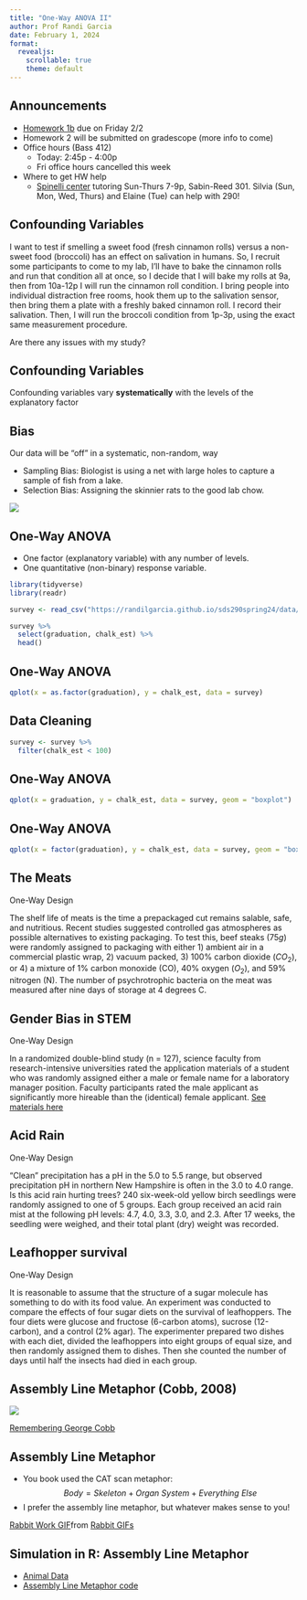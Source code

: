 ```yaml
---
title: "One-Way ANOVA II"
author: Prof Randi Garcia
date: February 1, 2024
format: 
  revealjs:
    scrollable: true
    theme: default
---
```


## Announcements

- [Homework 1b](chrome-extension://efaidnbmnnnibpcajpcglclefindmkaj/https://randilgarcia.github.io/sds290spring24/pdfs/HW%201b_CITI%20Training.pdf) due on Friday 2/2
- Homework 2 will be submitted on gradescope (more info to come)
- Office hours (Bass 412)
    - Today: 2:45p - 4:00p
    - Fri office hours cancelled this week
-   Where to get HW help
    -   [Spinelli center](https://www.smith.edu/qlc/tutoring.html) tutoring Sun-Thurs 7-9p, Sabin-Reed 301. Silvia (Sun, Mon, Wed, Thurs) and Elaine (Tue) can help with 290!

## Confounding Variables

I want to test if smelling a sweet food (fresh cinnamon rolls) versus a non-sweet food (broccoli) has an effect on salivation in humans. So, I recruit some participants to come to my lab, I'll have to bake the cinnamon rolls and run that condition all at once, so I decide that I will bake my rolls at 9a, then from 10a-12p I will run the cinnamon roll condition. I bring people into individual distraction free rooms, hook them up to the salivation sensor, then bring them a plate with a freshly baked cinnamon roll. I record their salivation. Then, I will run the broccoli condition from 1p-3p, using the exact same measurement procedure.

Are there any issues with my study?

## Confounding Variables

Confounding variables vary **systematically** with the levels of the explanatory factor

## Bias

Our data will be "off" in a systematic, non-random, way

-   Sampling Bias: Biologist is using a net with large holes to capture a sample of fish from a lake.
-   Selection Bias: Assigning the skinnier rats to the good lab chow.

![](02_four_designs-figure/Bias.png)

## One-Way ANOVA

-   One factor (explanatory variable) with any number of levels.
-   One quantitative (non-binary) response variable.

```r
library(tidyverse)
library(readr)

survey <- read_csv("https://randilgarcia.github.io/sds290spring24/data/class_survey_data.csv")

survey %>%
  select(graduation, chalk_est) %>%
  head()
```

## One-Way ANOVA

```r
qplot(x = as.factor(graduation), y = chalk_est, data = survey)
```

## Data Cleaning

```r
survey <- survey %>%
  filter(chalk_est < 100)
```

## One-Way ANOVA

```r
qplot(x = graduation, y = chalk_est, data = survey, geom = "boxplot")
```

## One-Way ANOVA

```r
qplot(x = factor(graduation), y = chalk_est, data = survey, geom = "boxplot")
```

## The Meats

One-Way Design

The shelf life of meats is the time a prepackaged cut remains salable, safe, and nutritious. Recent studies suggested controlled gas atmospheres as possible alternatives to existing packaging. To test this, beef steaks (75$g$) were randomly assigned to packaging with either 1) ambient air in a commercial plastic wrap, 2) vacuum packed, 3) 100% carbon dioxide ($CO_2$), or 4) a mixture of 1% carbon monoxide (CO), 40% oxygen ($O_2$), and 59% nitrogen (N). The number of psychrotrophic bacteria on the meat was measured after nine days of storage at 4 degrees C.

## Gender Bias in STEM

One-Way Design

In a randomized double-blind study (n = 127), science faculty from research-intensive universities rated the application materials of a student who was randomly assigned either a male or female name for a laboratory manager position. Faculty participants rated the male applicant as significantly more hireable than the (identical) female applicant. [See materials here](http://www.pnas.org/content/suppl/2012/09/16/1211286109.DCSupplemental/pnas.201211286SI.pdf#nameddest=STXT)

## Acid Rain

One-Way Design

"Clean" precipitation has a pH in the 5.0 to 5.5 range, but observed precipitation pH in northern New Hampshire is often in the 3.0 to 4.0 range. Is this acid rain hurting trees? 240 six-week-old yellow birch seedlings were randomly assigned to one of 5 groups. Each group received an acid rain mist at the following pH levels: 4.7, 4.0, 3.3, 3.0, and 2.3. After 17 weeks, the seedling were weighed, and their total plant (dry) weight was recorded.

## Leafhopper survival

One-Way Design

It is reasonable to assume that the structure of a sugar molecule has something to do with its food value. An experiment was conducted to compare the effects of four sugar diets on the survival of leafhoppers. The four diets were glucose and fructose (6-carbon atoms), sucrose (12-carbon), and a control (2% agar). The experimenter prepared two dishes with each diet, divided the leafhoppers into eight groups of equal size, and then randomly assigned them to dishes. Then she counted the number of days until half the insects had died in each group.

## Assembly Line Metaphor (Cobb, 2008)

![](03_one-way-ANOVAII-figure/cobb.png)

[Remembering George Cobb](https://magazine.amstat.org/blog/2020/07/01/remembering-george-cobb-1947-2020/)

## Assembly Line Metaphor

-   You book used the CAT scan metaphor: $$Body = Skeleton + Organ\:System + Everything\:Else$$
-   I prefer the assembly line metaphor, but whatever makes sense to you!

<div class="tenor-gif-embed" data-postid="15055701" data-share-method="host" data-aspect-ratio="1.77778" data-width="50%"><a href="https://tenor.com/view/rabbit-work-mooncake-factory-working-rabbit-cute-gif-15055701">Rabbit Work GIF</a>from <a href="https://tenor.com/search/rabbit-gifs">Rabbit GIFs</a></div> <script type="text/javascript" async src="https://tenor.com/embed.js"></script>

## Simulation in R: Assembly Line Metaphor

-   [Animal Data](https://randilgarcia.github.io/sds290fall21/code/01_animal_data.qmd)
-   [Assembly Line Metaphor code](https://randilgarcia.github.io/sds290fall21/code/02_informal_anova.qmd)

<!-- ## Leafhopper survival -->

<!-- One-Way Design -->

<!-- It is reasonable to assume that the structure of a sugar molecule has something to do with its food value. An experiment was conducted to compare the effects of four sugar diets on the survival of leafhoppers. The four diets were glucose and fructose (6-carbon atoms), sucrose (12-carbon), and a control (2% agar). The experimenter prepared two dishes with each diet, divided the leafhoppers into eight groups of equal size, and then randomly assigned them to dishes. Then she counted the number of days until half the insects had died in each group. -->

<!-- ## Decomposing the data -->

<!-- ```{r, echo = FALSE, message=FALSE, warning=FALSE} -->
<!-- library(knitr) -->
<!-- library(tidyverse) -->
<!-- library(mosaic) -->

<!-- kable(data.frame(control = c(2.3,1.7), sucrose = c(3.6, 4.0), glucose = c(2.9,2.7), fructose = c(2.1,2.3))) -->
<!-- ``` -->

<!-- -   Let's draw a factor diagram, including a place for the grand mean and residuals. -->

<!-- ## Leafhoppers -->

<!-- Bar graph of treatment condition averages. -->

<!-- ```{r, echo=FALSE} -->
<!-- leaf <- data.frame(diet = c("control","control","sucrose", "sucrose", "glucose", "glucose", "fructose","fructose"), days = c(2.3,1.7,3.6,4.0,2.9,2.7,2.1,2.3)) -->
<!-- leaf %>% -->
<!--   group_by(diet) %>% -->
<!--   summarise(means = mean(days)) %>% -->
<!--   mutate(bench = mean(means)) %>% -->
<!-- ggplot(aes(x = diet, y = means)) + -->
<!--   geom_bar(stat = "identity") + -->
<!--   geom_hline(aes(yintercept = bench), color = "red")  -->


<!-- leaf <- leaf %>% -->
<!--   mutate(benchmark = mean(days)) %>% -->
<!--   group_by(diet) %>% -->
<!--   mutate(grp_mean = mean(days), -->
<!--          diet_effect = grp_mean - benchmark) %>% -->
<!--   ungroup() %>% -->
<!--   mutate(fitted = benchmark + diet_effect, -->
<!--          resid = days - grp_mean, -->
<!--          resid_alt = days - fitted) -->
<!-- ``` -->

<!-- ## Leafhoppers -->

<!-- -   We'll now start thinking about if those differences in treatment effects are real, or could possibly be due to chance error. -->
<!-- -   To the factor diagram, let's add in the grand mean, the effects for diet, and the residuals -->

<!-- ```{r, echo = FALSE} -->
<!-- kable(data.frame(' ' = c("","","means"), control = c(2.3,1.7, 2.0), sucrose = c(3.6, 4.0, 3.8), glucose = c(2.9,2.7,2.8), fructose = c(2.1,2.3,2.2))) -->
<!-- ``` -->

<!-- ## One-way ANOVA Model -->

<!-- $$Y = f(X) + \epsilon$$ For t-test our model is: $$Y = \mu_i + \epsilon$$ For One-Way ANOVA our model is: $$Y = \mu + \alpha_i + \epsilon$$ where $\mu$ is the grand mean, $\alpha_i$ is the treatment effect (difference from the grand mean for the $i^{th}$ group), and $\epsilon$ is the residual. -->

<!-- ### Note about using SLR for categorical variables -->

<!-- When we have a binary explanatory variable, X, where X is an indicator of category 2: -->

<!-- $$Y = \beta_0+\beta_1X_{indicator}+\epsilon$$ where $\beta_0$ is the mean of category 1, and $\beta_1$ is the difference between the mean of category 1 and the mean of category 2. -->

<!-- ## Analysis of Variance ANOVA -->

<!-- Formal ANOVA starts with the simple idea that we can compare our estimate of **treatment effect variability** to our estimate of **chance error variability** to measure how large our treatment effect is.  \ -->
<!-- $$Variability\:in\:Treatment\:E\mathit{f}\mathit{f}ects = True\:E\mathit{f}\mathit{f}ect\:Di\mathit{f}\mathit{f}erences + Error$$ $$Variability\:in\:Residuals = Error$$  \ -->
<!-- We can construct a comparison, which we will call F:  \ -->
<!-- $$F = \frac{Variability\:in\:Treatment\:E\mathit{f}\mathit{f}ects}{Variability\:in\:Residuals}=\frac{True\:E\mathit{f}\mathit{f}ect\:Di\mathit{f}\mathit{f}erences + Error}{Error}$$  \ -->
<!-- If our null hypothesis, ${H}_{0}: True\:E\mathit{f}\mathit{f}ect\:Di\mathit{f}\mathit{f}erences=0$, is true, then what would we expect the F-ratio to equal? -->

<!-- ## Sum of Squares (SS) -->

<!-- ANOVA measures variability in treatment effects with the sum of squares ($SS$) divided by the number of units of unique information ($df$). For the One-Way design: -->

<!-- $${SS}_{Treatments} = n\sum_{i=1}^{a}(\bar{y}_{i.}-\bar{y}_{..})^{2}$$ -->

<!-- $${SS}_{E} = \sum_{i=1}^{a}\sum_{j=1}^{n}({y}_{ij}-\bar{y}_{i.})^{2}$$ -->

<!-- $${SS}_{Total} = {SS}_{Treatments} + {SS}_{E}$$ -->

<!-- where $n$ is the group size, and $a$ is the number of treatments. -->

<!-- ## Degrees of Freedom (df) -->

<!-- The $df$ for a table equals the number of free numbers, the number of slots in the table you can fill in before the pattern of repetitions and adding to zero tell you what the remaining numbers have to be. -->

<!-- $${df}_{Treatments}=a-1$$ -->

<!-- $${df}_{E}=N-a$$ -->

<!-- ## Mean Squares (MS) -->

<!-- The ultimate statistic we want to calculate is $F = \frac{Variability\:in\:Treatment\:E\mathit{f}\mathit{f}ects}{Variability\:in\:Residuals}$. -->

<!-- **Variability in treatment effects**: $${MS}_{Treatments}=\frac{{SS}_{Treatments}}{{df}_{Treatments}}$$ -->

<!-- **Variability in residuals** $${MS}_{E}=\frac{{SS}_{E}}{{df}_{E}}$$ -->

<!-- ## F-ratios and the F-distribution -->

<!-- Finally, the ratio of these two MS's is called the F ratio. The following quantity is our test statistic for the null hypothesis that there are no treatment effects. -->

<!-- $$F = \frac{{MS}_{Treatments}}{{MS}_{E}}$$ -->

<!-- If the null hypothesis is true, then F is a random variable $\sim F({df}_{Treatments}, {df}_{E})$. The [F-distribution](https://en.wikipedia.org/wiki/F-distribution). -->

<!-- ```{r, eval=FALSE} -->
<!-- qplot(x = rf(500, 3, 4), geom = "density") -->
<!-- ``` -->

<!-- Six Fisher Assumptions -->

<!-- ======================================================= -->

<!-- type: section -->

<!-- Six Fisher Assumptions -->

<!-- ======================================================= -->

<!-- ![](04_exp_decisions-figure/CA-SINZ2.png) -->

<!-- *** -->

<!-- - C. Constant effects -->

<!-- - A. Additive effects -->

<!-- - S. Same standard deviations -->

<!-- - I. Independent residuals -->

<!-- - N. Normally distributed residuals -->

<!-- - Z. Zero mean residuals -->

<!-- C. Constant effects -->

<!-- ======================================================= -->

<!-- We assume every observation in a similar condition is affected exactly the same. (Gets the same true score).   -->

<!-- ```{r, eval=FALSE} -->

<!-- animals_sim <- animals %>% -->

<!--   mutate(benchmark = mean(calm)) %>% -->

<!--   group_by(animal) %>% -->

<!--   mutate(animal_mean = mean(calm), -->

<!--          aminal_effect = animal_mean - benchmark) -->

<!-- ``` -->

<!-- A. Additive effects -->

<!-- ======================================================= -->

<!-- We add the effects as we go down the assembly line.  -->

<!-- The interaction effect captures the possibility that conditions have non-additive effects, but it is also added to everythign else.  -->

<!-- ```{r, eval=FALSE} -->

<!-- calm_sim = benchmark  -->

<!--          + aminal_effect  -->

<!--          + cue_effect  -->

<!--          + interaction_effect  -->

<!--          + student_effect  -->

<!-- ``` -->

<!-- S. Same standard deviations -->

<!-- ======================================================= -->

<!-- The peice of code for adding error is not dependent on which condition the observations is in. -->

<!-- ```{r, eval=FALSE} -->

<!--  + rnorm(64, 0, 0.65) -->

<!-- ``` -->

<!-- I. Independent residuals -->

<!-- ======================================================= -->

<!-- Takes 64 independent draws from a normal distribution. -->

<!-- ```{r, eval=FALSE} -->

<!--  + rnorm(64, 0, 0.65) -->

<!-- ``` -->

<!-- N. Normally distributed residuals -->

<!-- ======================================================= -->

<!-- It's `rnorm()`, and not `rbinom()` or `rpois()`... -->

<!-- ```{r, eval=FALSE} -->

<!--  + rnorm(64, 0, 0.65) -->

<!-- ``` -->

<!-- Z. Zero mean residuals -->

<!-- ======================================================= -->

<!-- The second argument is the mean. -->

<!-- ```{r, eval=FALSE} -->

<!--  + rnorm(64, 0, 0.65) -->

<!-- ``` -->

